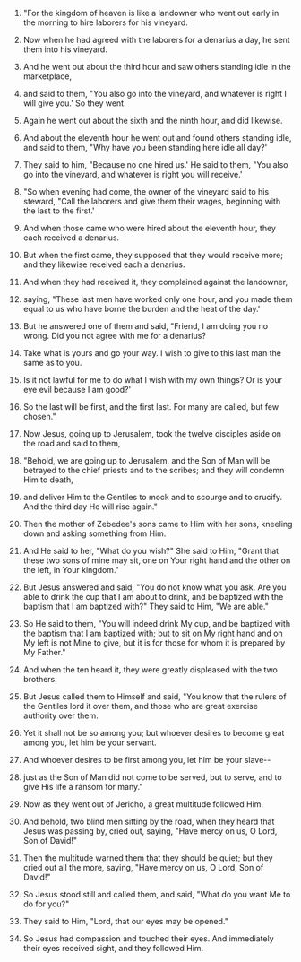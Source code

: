 
1. "For the kingdom of heaven is like a landowner who went out early in the morning to hire laborers for his vineyard.

2. Now when he had agreed with the laborers for a denarius a day, he sent them into his vineyard.

3. And he went out about the third hour and saw others standing idle in the marketplace,

4. and said to them, "You also go into the vineyard, and whatever is right I will give you.' So they went.

5. Again he went out about the sixth and the ninth hour, and did likewise.

6. And about the eleventh hour he went out and found others standing idle, and said to them, "Why have you been standing here idle all day?'

7. They said to him, "Because no one hired us.' He said to them, "You also go into the vineyard, and whatever is right you will receive.'

8. "So when evening had come, the owner of the vineyard said to his steward, "Call the laborers and give them their wages, beginning with the last to the first.'

9. And when those came who were hired about the eleventh hour, they each received a denarius.

10. But when the first came, they supposed that they would receive more; and they likewise received each a denarius.

11. And when they had received it, they complained against the landowner,

12. saying, "These last men have worked only one hour, and you made them equal to us who have borne the burden and the heat of the day.'

13. But he answered one of them and said, "Friend, I am doing you no wrong. Did you not agree with me for a denarius?

14. Take what is yours and go your way. I wish to give to this last man the same as to you.

15. Is it not lawful for me to do what I wish with my own things? Or is your eye evil because I am good?'

16. So the last will be first, and the first last. For many are called, but few chosen."

17. Now Jesus, going up to Jerusalem, took the twelve disciples aside on the road and said to them,

18. "Behold, we are going up to Jerusalem, and the Son of Man will be betrayed to the chief priests and to the scribes; and they will condemn Him to death,

19. and deliver Him to the Gentiles to mock and to scourge and to crucify. And the third day He will rise again."

20. Then the mother of Zebedee's sons came to Him with her sons, kneeling down and asking something from Him.

21. And He said to her, "What do you wish?" She said to Him, "Grant that these two sons of mine may sit, one on Your right hand and the other on the left, in Your kingdom."

22. But Jesus answered and said, "You do not know what you ask. Are you able to drink the cup that I am about to drink, and be baptized with the baptism that I am baptized with?" They said to Him, "We are able."

23. So He said to them, "You will indeed drink My cup, and be baptized with the baptism that I am baptized with; but to sit on My right hand and on My left is not Mine to give, but it is for those for whom it is prepared by My Father."

24. And when the ten heard it, they were greatly displeased with the two brothers.

25. But Jesus called them to Himself and said, "You know that the rulers of the Gentiles lord it over them, and those who are great exercise authority over them.

26. Yet it shall not be so among you; but whoever desires to become great among you, let him be your servant.

27. And whoever desires to be first among you, let him be your slave--

28. just as the Son of Man did not come to be served, but to serve, and to give His life a ransom for many."

29. Now as they went out of Jericho, a great multitude followed Him.

30. And behold, two blind men sitting by the road, when they heard that Jesus was passing by, cried out, saying, "Have mercy on us, O Lord, Son of David!"

31. Then the multitude warned them that they should be quiet; but they cried out all the more, saying, "Have mercy on us, O Lord, Son of David!"

32. So Jesus stood still and called them, and said, "What do you want Me to do for you?"

33. They said to Him, "Lord, that our eyes may be opened."

34. So Jesus had compassion and touched their eyes. And immediately their eyes received sight, and they followed Him.


